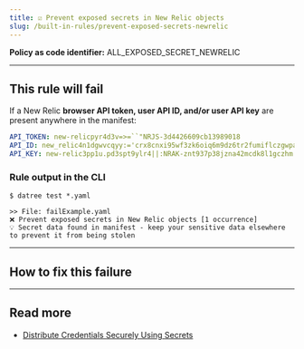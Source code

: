 ```yaml
---
title: ☑️ Prevent exposed secrets in New Relic objects
slug: /built-in-rules/prevent-exposed-secrets-newrelic
---
```



<CommonOverview />

**Policy as code identifier:** ALL_EXPOSED_SECRET_NEWRELIC

---

## This rule will fail

If a New Relic **browser API token, user API ID, and/or user API key** are present anywhere in the manifest:

```yaml
API_TOKEN: new-relicpyr4d3v=>=``"NRJS-3d4426609cb13989018
API_ID: new_relic4n1dgwvcqyy:='crx8cnxi95wf3zk6oiq6m9dz6tr2fumiflczgwpaheh1snz57pvo5j9aoz8xbp79
API_KEY: new-relic3pp1u.pd3spt9ylr4||:NRAK-znt937p38jzna42mcdk8l1gczhm
```

### Rule output in the CLI

```terminal
$ datree test *.yaml

>> File: failExample.yaml
❌ Prevent exposed secrets in New Relic objects [1 occurrence]
💡 Secret data found in manifest - keep your sensitive data elsewhere to prevent it from being stolen 
```

---

## How to fix this failure

<CommonHowToFix />

---

## Read more

- [Distribute Credentials Securely Using Secrets](https://kubernetes.io/docs/tasks/inject-data-application/distribute-credentials-secure/)

